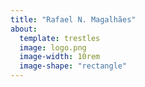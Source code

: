 ```yaml
---
title: "Rafael N. Magalhães"
about:
  template: trestles
  image: logo.png
  image-width: 10rem
  image-shape: "rectangle"
---
```

